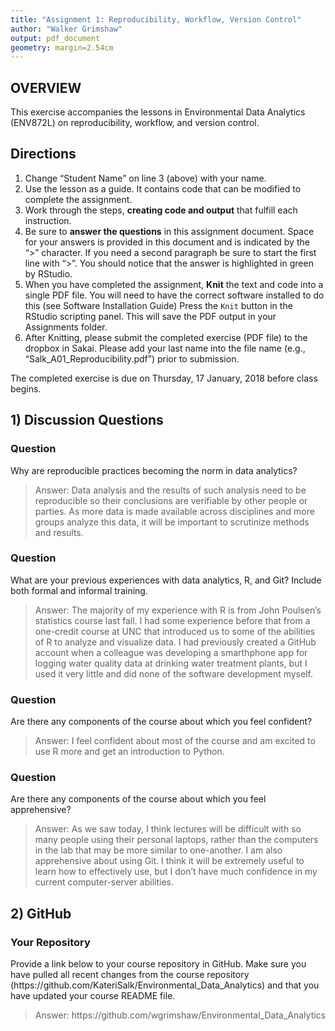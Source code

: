 ```yaml
---
title: "Assignment 1: Reproducibility, Workflow, Version Control"
author: "Walker Grimshaw"
output: pdf_document
geometry: margin=2.54cm
---
```


## OVERVIEW

This exercise accompanies the lessons in Environmental Data Analytics (ENV872L) on reproducibility, workflow, and version control. 

## Directions
1. Change "Student Name" on line 3 (above) with your name.
2. Use the lesson as a guide. It contains code that can be modified to complete the assignment.
3. Work through the steps, **creating code and output** that fulfill each instruction.
4. Be sure to **answer the questions** in this assignment document.
Space for your answers is provided in this document and is indicated by the ">" character.
If you need a second paragraph be sure to start the first line with ">".
You should notice that the answer is highlighted in green by RStudio. 
6. When you have completed the assignment, **Knit** the text and code into a single PDF file.
You will need to have the correct software installed to do this (see Software Installation Guide)
Press the `Knit` button in the RStudio scripting panel.
This will save the PDF output in your Assignments folder.
8. After Knitting, please submit the completed exercise (PDF file) to the dropbox in Sakai. Please add your last name into the file name (e.g., "Salk_A01_Reproducibility.pdf") prior to submission.

The completed exercise is due on Thursday, 17 January, 2018 before class begins.

## 1) Discussion Questions

### Question
Why are reproducible practices becoming the norm in data analytics?

> Answer: Data analysis and the results of such analysis need to be reproducible so their conclusions are verifiable by other people or parties. As more data is made available across disciplines and more groups analyze this data, it will be important to scrutinize methods and results.

### Question
What are your previous experiences with data analytics, R, and Git? Include both formal and informal training.

> Answer: The majority of my experience with R is from John Poulsen's statistics course last fall. I had some experience before that from a one-credit course at UNC that introduced us to some of the abilities of R to analyze and visualize data. I had previously created a GitHub account when a colleague was developing a smarthphone app for logging water quality data at drinking water treatment plants, but I used it very little and did none of the software development myself.

### Question
Are there any components of the course about which you feel confident?

> Answer: I feel confident about most of the course and am excited to use R more and get an introduction to Python.

### Question
Are there any components of the course about which you feel apprehensive?

> Answer: As we saw today, I think lectures will be difficult with so many people using their personal laptops, rather than the computers in the lab that may be more similar to one-another. I am also apprehensive about using Git. I think it will be extremely useful to learn how to effectively use, but I don't have much confidence in my current computer-server abilities.


## 2) GitHub

### Your Repository
Provide a link below to your course repository in GitHub. Make sure you have pulled all recent changes from the course repository (https://github.com/KateriSalk/Environmental_Data_Analytics) and that you have updated your course README file. 

> Answer: https://github.com/wgrimshaw/Environmental_Data_Analytics


